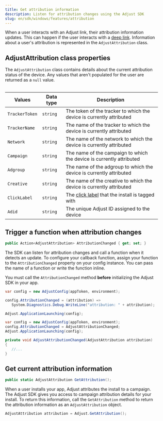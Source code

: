 ```yaml
---
title: Get attribution information
description: Listen for attribution changes using the Adjust SDK
slug: en/sdk/windows/features/attribution
---
```


When a user interacts with an Adjust link, their attribution information updates. This can happen if the user interacts with a [deep link](https://help.adjust.com/en/article/deep-links). Information about a user's attribution is represented in the `AdjustAttribution` class.

## AdjustAttribution class properties

The `AdjustAttribution` class contains details about the current attribution status of the device. Any values that aren't populated for the user are returned as a `null` value.

<Table>

| Values         | Data type | Description                                                                                        |
| -------------- | --------- | -------------------------------------------------------------------------------------------------- |
| `TrackerToken` | `string`  | The token of the tracker to which the device is currently attributed                               |
| `TrackerName`  | `string`  | The name of the tracker to which the device is currently attributed                                |
| `Network`      | `string`  | The name of the network to which the device is currently attributed                                |
| `Campaign`     | `string`  | The name of the campaign to which the device is currently attributed                               |
| `Adgroup`      | `string`  | The name of the adgroup to which the device is currently attributed                                |
| `Creative`     | `string`  | The name of the creative to which the device is currently attributed                               |
| `ClickLabel`   | `string`  | The [click label](https://help.adjust.com/en/article/user-rewards) that the install is tagged with |
| `Adid`         | `string`  | The unique Adjust ID assigned to the device                                                        |

</Table>

## Trigger a function when attribution changes

```cs title="Property declaration"
public Action<AdjustAttribution> AttributionChanged { get; set; }
```

The SDK can listen for attribution changes and call a function when it detects an update. To configure your callback function, assign your function to the `AttributionChanged` property on your config instance. You can pass the name of a function or write the function inline.

<Callout type="important">

You must call the `AttributionChanged` method **before** initializing the Adjust SDK in your app.

</Callout>

<Tabs>
<Tab title="Inline function">

```cs {3,4}
var config = new AdjustConfig(appToken, environment);

config.AttributionChanged = (attribution) =>
   System.Diagnostics.Debug.WriteLine("attribution: " + attribution);

Adjust.ApplicationLaunching(config);
```

</Tab>
<Tab title="Function name">

```cs "AdjustAttributionChanged"
var config = new AdjustConfig(appToken, environment);
config.AttributionChanged = AdjustAttributionChanged;
Adjust.ApplicationLaunching(config);

private void AdjustAttributionChanged(AdjustAttribution attribution)
{
   //...
}
```

</Tab>
</Tabs>

## Get current attribution information

```cs title="Method signature"
public static AdjustAttribution GetAttribution();
```

<MinorVersion added="v4.12.0">

When a user installs your app, Adjust attributes the install to a campaign. The Adjust SDK gives you access to campaign attribution details for your install. To return this information, call the `GetAttribution` method to return the attribution information as an `AdjustAttribution` object.

</MinorVersion>

```cs
AdjustAttribution attribution = Adjust.GetAttribution();
```
